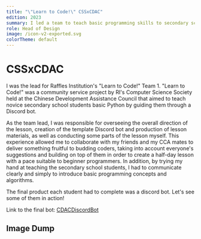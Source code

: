 ```yaml
---
title: "\"Learn to Code!\" CSSxCDAC"
edition: 2023
summary: I led a team to teach basic programming skills to secondary school students at the Chinese Development Assistance Council by guiding them to create a Discord bot.
role: Head of Design
image: /icon-v2-exported.svg
colorTheme: default
---
```



# CSSxCDAC

I was the lead for Raffles Institution's "Learn to Code!" Team 1. "Learn to Code!" was a community service project by RI's Computer Science Society held at the Chinese Development Assistance Council that aimed to teach novice secondary school students basic Python by guiding them through a Discord bot.

As the team lead, I was responsible for overseeing the overall direction of the lesson, creation of the template Discord bot and production of lesson materials, as well as conducting some parts of the lesson myself. This experience allowed me to collaborate with my friends and my CCA mates to deliver something fruitful to budding coders, taking into account everyone's suggestions and building on top of them in order to create a half-day lesson with a pace suitable to beginner programmers. In addition, by trying my hand at teaching the secondary school students, I had to communicate clearly and simply to introduce basic programming concepts and algorithms.

The final product each student had to complete was a discord bot. Let's see some of them in action!

Link to the final bot: [CDACDiscordBot](https://github.com/RenoirTan/CDACDiscordBot)

<CaptionImage src="/static/cssxcdac/brams-bot.png" alt="Bram's Bot" colorTheme="violet" />

<CaptionImage src="/static/cssxcdac/weien-bot.png" alt="Wei En' Bot" colorTheme="ocean" />

## Image Dump

<CaptionImage
  src="/static/cssxcdac/IMG_2978.jpg"
  alt="Me pointing at a computer"
  colorTheme="nature"
/>

<CaptionImage
  src="/static/cssxcdac/IMG_3132.jpg"
  alt="Me teaching stuff in front of the room"
  colorTheme="gold"
/>

<CaptionImage
  src="/static/cssxcdac/IMG_3159.jpg"
  alt="Group Photo"
  colorTheme="liver"
/>